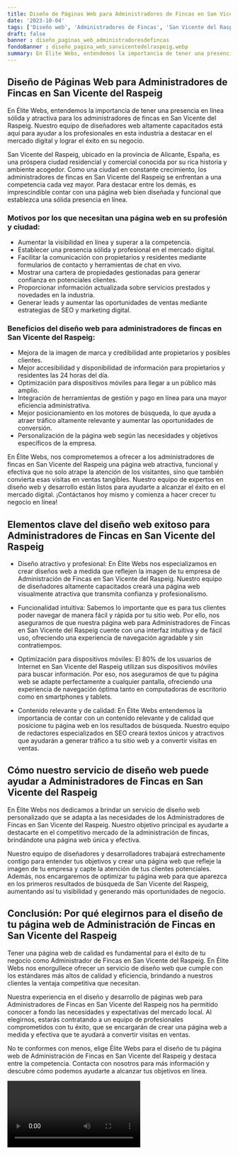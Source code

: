 ```yaml
---
title: Diseño de Páginas Web para Administradores de Fincas en San Vicente del Raspeig
date: '2023-10-04'
tags: ['Diseño web', 'Administradores de Fincas', 'San Vicente del Raspeig']
draft: false
banner : diseño_paginas_web_administradoresdefincas
fondoBanner : diseño_pagina_web_sanvicentedelraspeig.webp
summary: En Élite Webs, entendemos la importancia de tener una presencia en línea sólida y atractiva para los administradores de fincas en San Vicente del Raspeig. Nuestro equipo de diseñadores web altamente capacitados está aquí para ayudar a los profesionales en esta industria a destacar en el mercado digital y lograr el éxito en su negocio.
---
```


## **Diseño de Páginas Web para Administradores de Fincas en San Vicente del Raspeig**

En Élite Webs, entendemos la importancia de tener una presencia en línea sólida y atractiva para los administradores de fincas en San Vicente del Raspeig. Nuestro equipo de diseñadores web altamente capacitados está aquí para ayudar a los profesionales en esta industria a destacar en el mercado digital y lograr el éxito en su negocio.

San Vicente del Raspeig, ubicado en la provincia de Alicante, España, es una próspera ciudad residencial y comercial conocida por su rica historia y ambiente acogedor. Como una ciudad en constante crecimiento, los administradores de fincas en San Vicente del Raspeig se enfrentan a una competencia cada vez mayor. Para destacar entre los demás, es imprescindible contar con una página web bien diseñada y funcional que establezca una sólida presencia en línea.

### **Motivos por los que necesitan una página web en su profesión y ciudad:**

- Aumentar la visibilidad en línea y superar a la competencia.
- Establecer una presencia sólida y profesional en el mercado digital.
- Facilitar la comunicación con propietarios y residentes mediante formularios de contacto y herramientas de chat en vivo.
- Mostrar una cartera de propiedades gestionadas para generar confianza en potenciales clientes.
- Proporcionar información actualizada sobre servicios prestados y novedades en la industria.
- Generar leads y aumentar las oportunidades de ventas mediante estrategias de SEO y marketing digital.

### **Beneficios del diseño web para administradores de fincas en San Vicente del Raspeig:**

- Mejora de la imagen de marca y credibilidad ante propietarios y posibles clientes.
- Mejor accesibilidad y disponibilidad de información para propietarios y residentes las 24 horas del día.
- Optimización para dispositivos móviles para llegar a un público más amplio.
- Integración de herramientas de gestión y pago en línea para una mayor eficiencia administrativa.
- Mejor posicionamiento en los motores de búsqueda, lo que ayuda a atraer tráfico altamente relevante y aumentar las oportunidades de conversión.
- Personalización de la página web según las necesidades y objetivos específicos de la empresa.

En Élite Webs, nos comprometemos a ofrecer a los administradores de fincas en San Vicente del Raspeig una página web atractiva, funcional y efectiva que no solo atrape la atención de los visitantes, sino que también convierta esas visitas en ventas tangibles. Nuestro equipo de expertos en diseño web y desarrollo están listos para ayudarte a alcanzar el éxito en el mercado digital. ¡Contáctanos hoy mismo y comienza a hacer crecer tu negocio en línea!

<GifSeo />

<Cta />

## Elementos clave del diseño web exitoso para Administradores de Fincas en San Vicente del Raspeig

- Diseño atractivo y profesional: En Élite Webs nos especializamos en crear diseños web a medida que reflejen la imagen de tu empresa de Administración de Fincas en San Vicente del Raspeig. Nuestro equipo de diseñadores altamente capacitados creará una página web visualmente atractiva que transmita confianza y profesionalismo.

- Funcionalidad intuitiva: Sabemos lo importante que es para tus clientes poder navegar de manera fácil y rápida por tu sitio web. Por ello, nos aseguramos de que nuestra página web para Administradores de Fincas en San Vicente del Raspeig cuente con una interfaz intuitiva y de fácil uso, ofreciendo una experiencia de navegación agradable y sin contratiempos.

- Optimización para dispositivos móviles: El 80% de los usuarios de Internet en San Vicente del Raspeig utilizan sus dispositivos móviles para buscar información. Por eso, nos aseguramos de que tu página web se adapte perfectamente a cualquier pantalla, ofreciendo una experiencia de navegación óptima tanto en computadoras de escritorio como en smartphones y tablets.

- Contenido relevante y de calidad: En Élite Webs entendemos la importancia de contar con un contenido relevante y de calidad que posicione tu página web en los resultados de búsqueda. Nuestro equipo de redactores especializados en SEO creará textos únicos y atractivos que ayudarán a generar tráfico a tu sitio web y a convertir visitas en ventas.

## Cómo nuestro servicio de diseño web puede ayudar a Administradores de Fincas en San Vicente del Raspeig

En Élite Webs nos dedicamos a brindar un servicio de diseño web personalizado que se adapta a las necesidades de los Administradores de Fincas en San Vicente del Raspeig. Nuestro objetivo principal es ayudarte a destacarte en el competitivo mercado de la administración de fincas, brindándote una página web única y efectiva.

Nuestro equipo de diseñadores y desarrolladores trabajará estrechamente contigo para entender tus objetivos y crear una página web que refleje la imagen de tu empresa y capte la atención de tus clientes potenciales. Además, nos encargaremos de optimizar tu página web para que aparezca en los primeros resultados de búsqueda de San Vicente del Raspeig, aumentando así tu visibilidad y generando más oportunidades de negocio.

## Conclusión: Por qué elegirnos para el diseño de tu página web de Administración de Fincas en San Vicente del Raspeig

Tener una página web de calidad es fundamental para el éxito de tu negocio como Administrador de Fincas en San Vicente del Raspeig. En Élite Webs nos enorgullece ofrecer un servicio de diseño web que cumple con los estándares más altos de calidad y eficiencia, brindando a nuestros clientes la ventaja competitiva que necesitan.

Nuestra experiencia en el diseño y desarrollo de páginas web para Administradores de Fincas en San Vicente del Raspeig nos ha permitido conocer a fondo las necesidades y expectativas del mercado local. Al elegirnos, estarás contratando a un equipo de profesionales comprometidos con tu éxito, que se encargarán de crear una página web a medida y efectiva que te ayudará a convertir visitas en ventas.

No te conformes con menos, elige Élite Webs para el diseño de tu página web de Administración de Fincas en San Vicente del Raspeig y destaca entre la competencia. Contacta con nosotros para más información y descubre cómo podemos ayudarte a alcanzar tus objetivos en línea.

<Video />

<CtaBot job='Administradores de Fincas' city='San Vicente del Raspeig'/>

<Gmaps query='San Vicente del Raspeig+españa+maps' />